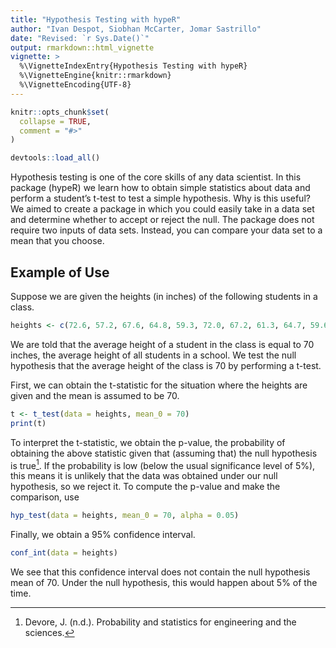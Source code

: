 ```yaml
---
title: "Hypothesis Testing with hypeR"
author: "Ivan Despot, Siobhan McCarter, Jomar Sastrillo"
date: "Revised: `r Sys.Date()`"
output: rmarkdown::html_vignette
vignette: >
  %\VignetteIndexEntry{Hypothesis Testing with hypeR}
  %\VignetteEngine{knitr::rmarkdown}
  %\VignetteEncoding{UTF-8}
---
```


```r
knitr::opts_chunk$set(
  collapse = TRUE,
  comment = "#>"
)
```

```r
devtools::load_all()
```

Hypothesis testing is one of the core skills of any data scientist. In this package (hypeR) we learn how to obtain simple statistics about data and perform a student's t-test to test a simple hypothesis. Why is this useful? We aimed to create a package in which you could easily take in a data set and determine whether to accept or reject the null. The package does not require two inputs of data sets. Instead, you can compare your data set to a mean that you choose.  


## Example of Use

Suppose we are given the heights (in inches) of the following students in a class.

```r
heights <- c(72.6, 57.2, 67.6, 64.8, 59.3, 72.0, 67.2, 61.3, 64.7, 59.6)
```

We are told that the average height of a student in the class is equal to 70 inches, the average height of all students in a school. We test the null hypothesis that the average height of the class is 70 by performing a t-test.

First, we can obtain the t-statistic for the situation where the heights are given and the mean is assumed to be 70.

```r
t <- t_test(data = heights, mean_0 = 70)
print(t)
```

To interpret the t-statistic, we obtain the p-value, the probability of obtaining the above statistic given that (assuming that) the null hypothesis is true^[Devore, J. (n.d.). Probability and statistics for engineering and the sciences.]. If the probability is low (below the usual significance level of 5%), this means it is unlikely that the data was obtained under our null hypothesis, so we reject it. To compute the p-value and make the comparison, use

```r
hyp_test(data = heights, mean_0 = 70, alpha = 0.05)
```

Finally, we obtain a 95% confidence interval.

```r
conf_int(data = heights)
```

We see that this confidence interval does not contain the null hypothesis mean of 70. Under the null hypothesis, this would happen about 5% of the time.

